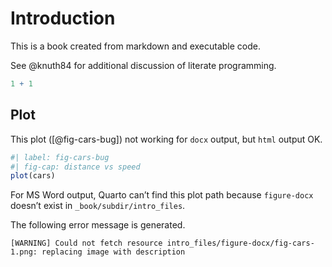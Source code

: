 # Introduction

This is a book created from markdown and executable code.

See @knuth84 for additional discussion of literate programming.

```r
1 + 1
```

## Plot

This plot ([@fig-cars-bug]) not working for `docx` output, but `html` output OK.

```r
#| label: fig-cars-bug
#| fig-cap: distance vs speed
plot(cars)
```

For MS Word output, Quarto can't find this plot path because `figure-docx` doesn't exist in `_book/subdir/intro_files`.

The following error message is generated.

```
[WARNING] Could not fetch resource intro_files/figure-docx/fig-cars-1.png: replacing image with description
```